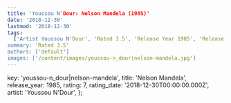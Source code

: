 ```yaml
---
title: 'Youssou N'Dour: Nelson Mandela (1985)'
date: '2018-12-30'
lastmod: '2018-12-30'
tags:
  ['Artist Youssou N'Dour', 'Rated 3.5', 'Release Year 1985', 'Release Decade 1980']
summary: 'Rated 3.5'
authors: ['default']
images: ['/content/images/youssou-n_dour|nelson-mandela.jpg']
---
```


  key: 'youssou-n_dour|nelson-mandela',
  title: 'Nelson Mandela',
  release_year: 1985,
  rating: 7,
  rating_date: '2018-12-30T00:00:00.000Z',
  artist: 'Youssou N'Dour',
};

<MusicRating data={data} />
